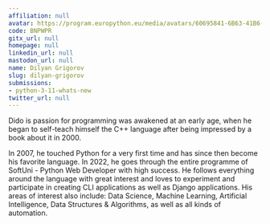```yaml
---
affiliation: null
avatar: https://program.europython.eu/media/avatars/60695841-6B63-41B6-807B-7FB71B1D7484_Na78TOv.jpeg
code: BNPWPR
gitx_url: null
homepage: null
linkedin_url: null
mastodon_url: null
name: Dilyan Grigorov
slug: dilyan-grigorov
submissions:
- python-3-11-whats-new
twitter_url: null
---
```


Dido is passion for programming was awakened at an early age, when he began to self-teach himself the C++ language after being impressed by a book about it in 2000. 

In 2007, he touched Python for a very first time and has since then become his favorite language. In 2022, he goes through the entire programme of SoftUni - Python Web Developer with high success. He follows everything around the language with great interest and loves to experiment and participate in creating CLI applications as well as Django applications. His areas of interest also include: Data Science, Machine Learning, Artificial Intelligence, Data Structures & Algorithms, as well as all kinds of automation.